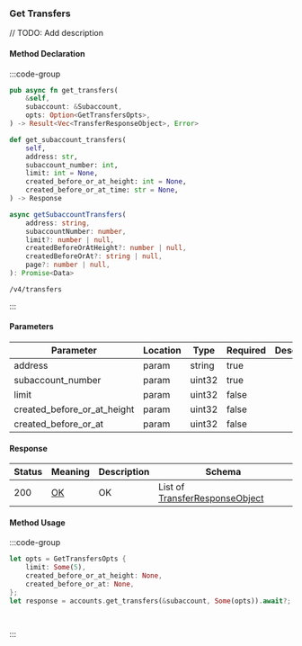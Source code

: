 ### Get Transfers

// TODO: Add description

#### Method Declaration

:::code-group

```rust [Rust]
pub async fn get_transfers(
    &self,
    subaccount: &Subaccount,
    opts: Option<GetTransfersOpts>,
) -> Result<Vec<TransferResponseObject>, Error>
```

```python [Python]
def get_subaccount_transfers(
    self,
    address: str,
    subaccount_number: int,
    limit: int = None,
    created_before_or_at_height: int = None,
    created_before_or_at_time: str = None,
) -> Response
```

```typescript [TypeScript]
async getSubaccountTransfers(
    address: string,
    subaccountNumber: number,
    limit?: number | null,
    createdBeforeOrAtHeight?: number | null,
    createdBeforeOrAt?: string | null,
    page?: number | null,
): Promise<Data>
```

```url [API]
/v4/transfers
```

:::

#### Parameters

| Parameter | Location | Type  | Required | Description |
| --------- | -------- | ----- | -------- | ----------- |
| address | param | string | true | |
| subaccount_number | param | uint32 | true | |
| limit | param | uint32 | false | |
| created_before_or_at_height | param | uint32 | false | |
| created_before_or_at | param | uint32 | false | |

#### Response

| Status | Meaning | Description | Schema |
| ------ | ------- | ----------- | ------ |
| 200 | [OK] | OK | List of [TransferResponseObject] |

#### Method Usage

:::code-group

```rust [Rust]
let opts = GetTransfersOpts {
    limit: Some(5),
    created_before_or_at_height: None,
    created_before_or_at: None,
};
let response = accounts.get_transfers(&subaccount, Some(opts)).await?;
```

```python [Python]

```

```typescript [TypeScript]

```

:::

[OK]: /types/OK
[TransferResponseObject]: /types/transfer_response_object



